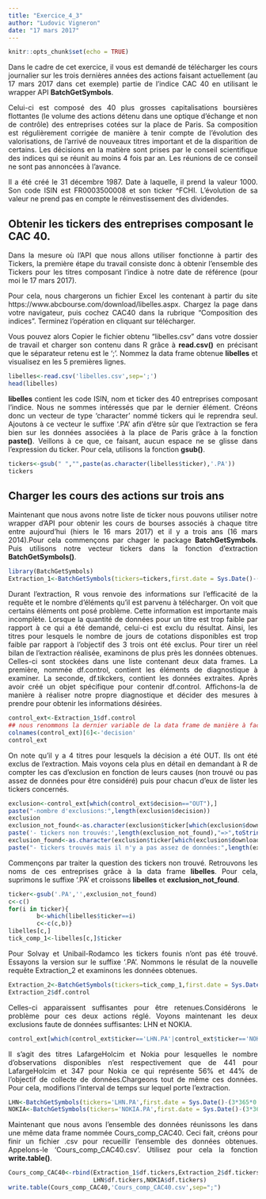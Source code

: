 ---
title: "Exercice_4_3"
author: "Ludovic Vigneron"
date: "17 mars 2017"
---

```{r setup, include=FALSE}
knitr::opts_chunk$set(echo = TRUE)
```

<p align="justify">Dans le cadre de cet exercice, il vous est demandé de télécharger les cours journalier sur les trois dernières années des actions faisant actuellement (au 17 mars 2017 dans cet exemple) partie de l'indice CAC 40  en utilisant le wrapper API **BatchGetSymbols**.</p>

<p align="justify">Celui-ci est composé des 40 plus grosses capitalisations boursières flottantes (le volume des actions détenu dans une optique d'échange et non de contrôle) des entreprises cotées sur la place de Paris. Sa composition est régulièrement corrigée de manière à tenir compte de l'évolution des valorisations, de l'arrivé de nouveaux titres important et de la disparition de certains. Les décisions en la matière sont prises par le conseil scientifique des indices qui se réunit au moins 4 fois par an. Les réunions de ce conseil ne sont pas annoncées à l'avance.</p>

<p align="justify">Il a été créé le 31 décembre 1987. Date à laquelle, il prend la valeur 1000. Son code ISIN est FR0003500008 et son ticker ^FCHI. L'évolution de sa valeur ne prend pas en compte le réinvestissement des dividendes.</p>

## Obtenir les tickers des entreprises composant le CAC 40. 

<p align="justify">Dans la mesure où l'API que nous allons utiliser fonctionne à partir des Tickers, la première étape du travail consiste donc à obtenir l'ensemble des Tickers pour les titres composant l'indice à notre date de référence (pour moi le 17 mars 2017).</p> 

<p align="justify">Pour cela, nous chargerons un fichier Excel les contenant à partir du site https://www.abcbourse.com/download/libelles.aspx. Chargez la page dans votre navigateur, puis cochez CAC40 dans la rubrique "Composition des indices". Terminez l'opération en cliquant sur télécharger.</p>

<p align="justify">Vous pouvez alors Copier le fichier obtenu "libelles.csv" dans votre dossier de travail et charger son contenu dans R grâce à **read.csv()** en précisant que le séparateur retenu est le ';'. Nommez la data frame obtenue **libelles** et visualisez en les 5 premières lignes.</p>

```{r chunck_1}
libelles<-read.csv('libelles.csv',sep=';')
head(libelles)
```

<p align="justify">**libelles** contient les code ISIN, nom et ticker des 40 entreprises composant l'indice. Nous ne sommes intéressés que par le dernier élément. Créons donc un vecteur de type 'character' nommé tickers qui le reprendra seul. Ajoutons à ce vecteur le suffixe '.PA' afin d'être sûr que l'extraction se fera bien sur les données associées à la place de Paris grâce à la fonction **paste()**. Veillons à ce que, ce faisant, aucun espace ne se glisse dans l'expression du ticker. Pour cela, utilisons la fonction **gsub()**.</p>

```{r chunck_2}
tickers<-gsub(" ","",paste(as.character(libelles$ticker),'.PA'))
tickers
```

## Charger les cours des actions sur trois ans

<p align="justify">Maintenant que nous avons notre liste de ticker nous pouvons utiliser notre wrapper d'API pour obtenir les cours de bourses associés à chaque titre entre aujourd'hui (hiers le 16 mars 2017) et il y a trois ans (16 mars 2014).Pour cela commençons par chager le package **BatchGetSymbols**. Puis utilisons notre vecteur tickers dans la fonction d'extraction **BatchGetSymbols()**.</p>

```{r chunk_3}
library(BatchGetSymbols)
Extraction_1<-BatchGetSymbols(tickers=tickers,first.date = Sys.Date()-(3*365),last.date = Sys.Date())

```

<p align="justify">Durant l'extraction, R vous renvoie des informations sur l'efficacité de la requête et le nombre d'éléments qu'il est parvenu à télécharger. On voit que certains éléments ont posé problème. Cette information est importante mais incomplète. Lorsque la quantité de données pour un titre est trop faible par rapport à ce qui a été demandé, celui-ci est exclu du résultat. Ainsi, les titres pour lesquels le nombre de jours de cotations disponibles est trop faible par rapport à l'objectif des 3 trois ont été exclus. Pour tirer un réel bilan de l'extraction réalisée, examinons de plus près les données obtenues. Celles-ci sont stockées dans une liste contenant deux data frames. La première, nommée df.control, contient les éléments de diagnostique à examiner. La seconde, df.tikckers, contient les données extraites. Après avoir créé un objet spécifique pour contenir df.control. Affichons-la de manière à réaliser notre propre diagnostique et décider des mesures à prendre pour obtenir les informations désirées.</p> 

```{r chunk_4}
control_ext<-Extraction_1$df.control
## nous renommons la dernier variable de la data frame de manière à faciliter l'affichage.
colnames(control_ext)[6]<-'decision'
control_ext
```

<p align="justify">On note qu'il y a 4 titres pour lesquels la décision a été OUT. Ils ont été exclus de l'extraction. Mais voyons cela plus en détail en demandant à R de compter les cas d'exclusion en fonction de leurs causes (non trouvé ou pas assez de données pour être considéré) puis pour chacun d'eux de lister les tickers concernés.</p>

```{r chunk_5}
exclusion<-control_ext[which(control_ext$decision=="OUT"),]
paste("-nombre d'exclusions:",length(exclusion$decision))
exclusion
exclusion_not_found<-as.character(exclusion$ticker[which(exclusion$download.status=='NOT OK')])
paste('- tickers non trouvés:',length(exclusion_not_found),"=>",toString(exclusion_not_found))
exclusion_found<-as.character(exclusion$ticker[which(exclusion$download.status=='OK')])
paste("- tickers trouvés mais il n'y a pas assez de données:",length(exclusion_found),"=>",toString(exclusion_found))
```

<p align="justify">Commençons par traiter la question des tickers non trouvé. Retrouvons les noms de ces entreprises grâce à la data frame **libelles**. Pour cela, suprimons le suffixe '.PA' et croissons **libelles** et **exclusion_not_found**.</p>

```{r chunk_6}
ticker<-gsub('.PA','',exclusion_not_found)
c<-c()
for(i in ticker){
        b<-which(libelles$ticker==i)
        c<-c(c,b)}
libelles[c,]
tick_comp_1<-libelles[c,]$ticker
```

<p align="justify">Pour Solvay et Unibail-Rodamco les tickers founis n'ont pas été trouvé. Essayons la version sur le suffixe '.PA'. Nommons le résulat de la nouvelle requête Extraction_2 et examinons les données obtenues.</p>

```{r chunk_7}
Extraction_2<-BatchGetSymbols(tickers=tick_comp_1,first.date = Sys.Date()-(3*365),last.date = Sys.Date())
Extraction_2$df.control
```

<p align="justify">Celles-ci apparaissent suffisantes pour être retenues.Considérons le problème pour ces deux actions réglé. Voyons maintenant les deux exclusions faute de données suffisantes: LHN et NOKIA.</p>

```{r chunk_8}
control_ext[which(control_ext$ticker=='LHN.PA'|control_ext$ticker=='NOKIA.PA'),]
```

<p align="justify">Il s'agit des titres LafargeHolcim et Nokia pour lesquelles le nombre d'observations disponibles n'est respectivement que de 441 pour LafargeHolcim et 347 pour Nokia ce qui représente 56% et 44% de l'objectif de collecte de données.Chargeons tout de même ces données. Pour cela, modifions l'interval de temps sur lequel porte l'extraction.</p>

```{r chunk_9}
LHN<-BatchGetSymbols(tickers='LHN.PA',first.date = Sys.Date()-(3*365*0.56),last.date = Sys.Date())
NOKIA<-BatchGetSymbols(tickers='NOKIA.PA',first.date = Sys.Date()-(3*365*0.44),last.date = Sys.Date())
```

<p align="justify">Maintenant que nous avons l'ensemble des données réunissons les dans une même data frame nommée Cours_comp_CAC40. Ceci fait, créons pour finir un fichier .csv pour recueillir l'ensemble des données obtenues. Appelons-le 'Cours_comp_CAC40.csv'. Utilisez pour cela la fonction **write.table()**.</p>

```{r chunk_10}
Cours_comp_CAC40<-rbind(Extraction_1$df.tickers,Extraction_2$df.tickers,
                        LHN$df.tickers,NOKIA$df.tickers)
write.table(Cours_comp_CAC40,'Cours_comp_CAC40.csv',sep=";")
```

